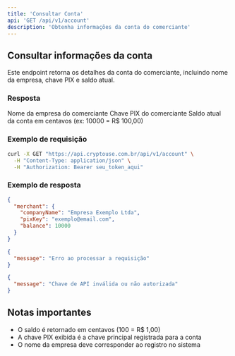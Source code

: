 ```yaml
---
title: 'Consultar Conta'
api: 'GET /api/v1/account'
description: 'Obtenha informações da conta do comerciante'
---
```


## Consultar informações da conta

Este endpoint retorna os detalhes da conta do comerciante, incluindo nome da empresa, chave PIX e saldo atual.

### Resposta

<ResponseField name="merchant" type="object">
  <Expandable title="Propriedades">
    <ResponseField name="companyName" type="string">
      Nome da empresa do comerciante
    </ResponseField>
    <ResponseField name="pixKey" type="string">
      Chave PIX do comerciante
    </ResponseField>
    <ResponseField name="balance" type="number">
      Saldo atual da conta em centavos (ex: 10000 = R$ 100,00)
    </ResponseField>
  </Expandable>
</ResponseField>

### Exemplo de requisição

```bash
curl -X GET "https://api.cryptouse.com.br/api/v1/account" \
  -H "Content-Type: application/json" \
  -H "Authorization: Bearer seu_token_aqui"
```

### Exemplo de resposta

<CodeGroup>

```json Sucesso (200)
{
  "merchant": {
    "companyName": "Empresa Exemplo Ltda",
    "pixKey": "exemplo@email.com",
    "balance": 10000
  }
}
```

```json Requisição inválida (400)
{
  "message": "Erro ao processar a requisição"
}
```

```json Não autorizado (401)
{
  "message": "Chave de API inválida ou não autorizada"
}
```

</CodeGroup>

## Notas importantes

- O saldo é retornado em centavos (100 = R$ 1,00)
- A chave PIX exibida é a chave principal registrada para a conta
- O nome da empresa deve corresponder ao registro no sistema
